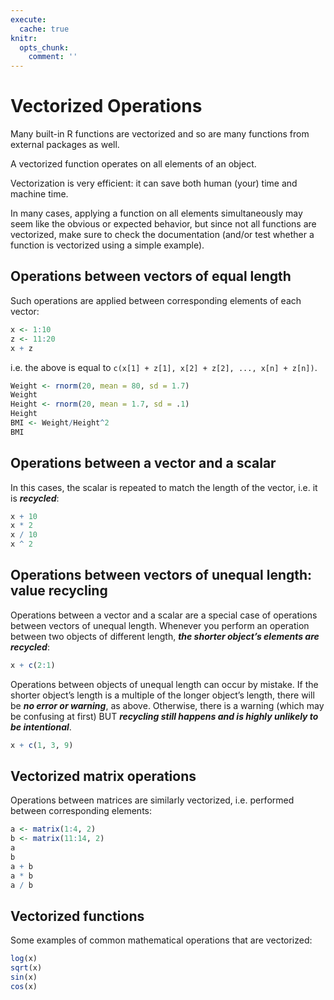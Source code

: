 ```yaml
---
execute:
  cache: true
knitr:
  opts_chunk: 
    comment: ''
---
```

# Vectorized Operations {#sec-vectorization}

Many built-in R functions are vectorized and so are many functions from external 
packages as well.

::: callout-info
A vectorized function operates on all elements of an object.
:::

Vectorization is very efficient: it can save both human (your) time and machine 
time.

::: callout-tip
In many cases, applying a function on all elements simultaneously may seem like the
obvious or expected behavior, but since not all functions are vectorized, make 
sure to check the documentation (and/or test whether a function is vectorized using a 
simple example).
:::

## Operations between vectors of equal length

Such operations are applied between corresponding elements of each vector:

```r
x <- 1:10
z <- 11:20
x + z
```

i.e. the above is equal to `c(x[1] + z[1], x[2] + z[2], ..., x[n] + z[n])`.

```r
Weight <- rnorm(20, mean = 80, sd = 1.7)
Weight
Height <- rnorm(20, mean = 1.7, sd = .1)
Height
BMI <- Weight/Height^2
BMI
```

## Operations between a vector and a scalar

In this cases, the scalar is repeated to match the length of the vector, 
i.e. it is ***recycled***:

```r
x + 10
x * 2
x / 10
x ^ 2
```

## Operations between vectors of unequal length: **value recycling**

Operations between a vector and a scalar are a special case of operations 
between vectors of unequal length. Whenever you perform an operation between 
two objects of different length, 
***the shorter object's elements are recycled***:

```r
x + c(2:1)
```

:::callout-caution
Operations between objects of unequal length can occur by mistake. If the 
shorter object's length is a multiple of the longer object's length, there will 
be ***no error or warning***, as above. Otherwise, 
there is a warning (which may be confusing at first) BUT 
***recycling still happens and is highly unlikely to be intentional***.
:::

```r
x + c(1, 3, 9)
```

## Vectorized matrix operations

Operations between matrices are similarly vectorized, i.e. performed between 
corresponding elements:

```r
a <- matrix(1:4, 2)
b <- matrix(11:14, 2)
a
b
a + b
a * b
a / b
```

## Vectorized functions

Some examples of common mathematical operations that are vectorized:

```r
log(x)
sqrt(x)
sin(x)
cos(x)
```
